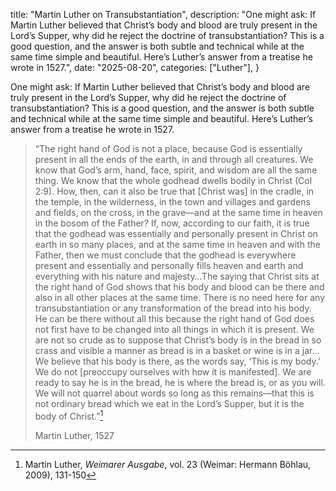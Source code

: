   title: "Martin Luther on Transubstantiation",
  description: "One might ask: If Martin Luther believed that Christ’s body and blood are truly present in the Lord’s Supper, why did he reject the doctrine of transubstantiation? This is a good question, and the answer is both subtle and technical while at the same time simple and beautiful. Here’s Luther’s answer from a treatise he wrote in 1527.",
  date: "2025-08-20",
  categories: ["Luther"],
}

<Initial text="Martin Luther on Transubstantiation"/>

One might ask: If Martin Luther believed that Christ’s body and blood are truly present in the Lord’s Supper, why did he reject the doctrine of transubstantiation? This is a good question, and the answer is both subtle and technical while at the same time simple and beautiful. Here’s Luther’s answer from a treatise he wrote in 1527.

> “The right hand of God is not a place, because God is essentially present in all the ends of the earth, in and through all creatures. We know that God’s arm, hand, face, spirit, and wisdom are all the same thing. We know that the whole godhead dwells bodily in Christ (Col 2:9). How, then, can it also be true that [Christ was] in the cradle, in the temple, in the wilderness, in the town and villages and gardens and fields, on the cross, in the grave—and at the same time in heaven in the bosom of the Father? If, now, according to our faith, it is true that the godhead was essentially and personally present in Christ on earth in so many places, and at the same time in heaven and with the Father, then we must conclude that the godhead is everywhere present and essentially and personally fills heaven and earth and everything with his nature and majesty…The saying that Christ sits at the right hand of God shows that his body and blood can be there and also in all other places at the same time. There is no need here for any transubstantiation or any transformation of the bread into his body. He can be there without all this because the right hand of God does not first have to be changed into all things in which it is present. We are not so crude as to suppose that Christ’s body is in the bread in so crass and visible a manner as bread is in a basket or wine is in a jar…We believe that his body is there, as the words say, ‘This is my body.’ We do not [preoccupy ourselves with how it is manifested]. We are ready to say he is in the bread, he is where the bread is, or as you will. We will not quarrel about words so long as this remains—that this is not ordinary bread which we eat in the Lord’s Supper, but it is the body of Christ.”[^1]
>
> Martin Luther, 1527

[^1]: Martin Luther, *Weimarer Ausgabe*, vol. 23 (Weimar: Hermann Böhlau, 2009), 131-150
